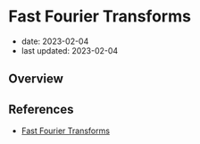 # Fast Fourier Transforms

- date: 2023-02-04
- last updated: 2023-02-04

## Overview

## References

- [Fast Fourier Transforms](https://vitalik.ca/general/2019/05/12/fft.html)
